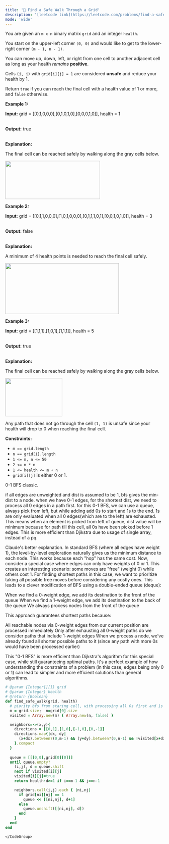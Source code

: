 ```yaml
---
title: '🧀 Find a Safe Walk Through a Grid'
description: '[leetcode link](https://leetcode.com/problems/find-a-safe-walk-through-a-grid/description/)'
mode: 'wide'
---
```

<Tabs>
  <Tab title="Question" icon="circle-question" iconType="regular">
    <Card>
      <p>You are given an <code>m x n</code> binary matrix <code>grid</code> and an integer <code>health</code>.</p>  <p>You start on the upper-left corner <code>(0, 0)</code> and would like to get to the lower-right corner <code>(m - 1, n - 1)</code>.</p>  <p>You can move up, down, left, or right from one cell to another adjacent cell as long as your health <em>remains</em> <strong>positive</strong>.</p>  <p>Cells <code>(i, j)</code> with <code>grid[i][j] = 1</code> are considered <strong>unsafe</strong> and reduce your health by 1.</p>  <p>Return <code>true</code> if you can reach the final cell with a health value of 1 or more, and <code>false</code> otherwise.</p>   <p><strong class="example">Example 1:</strong></p>  <div class="example-block"> <p><strong>Input:</strong> <span class="example-io">grid = [[0,1,0,0,0],[0,1,0,1,0],[0,0,0,1,0]], health = 1</span></p>  <p><br/> <strong>Output:</strong> <span class="example-io">true</span></p>  <p><br/> <strong>Explanation:</strong></p>  <p>The final cell can be reached safely by walking along the gray cells below.</p> <img alt="" src="https://assets.leetcode.com/uploads/2024/08/04/3868_examples_1drawio.png" style="width: 301px; height: 121px;" /></div>  <p><strong class="example">Example 2:</strong></p>  <div class="example-block"> <p><strong>Input:</strong> <span class="example-io">grid = [[0,1,1,0,0,0],[1,0,1,0,0,0],[0,1,1,1,0,1],[0,0,1,0,1,0]], health = 3</span></p>  <p><br/> <strong>Output:</strong> <span class="example-io">false</span></p>  <p><br/> <strong>Explanation:</strong></p>  <p>A minimum of 4 health points is needed to reach the final cell safely.</p> <img alt="" src="https://assets.leetcode.com/uploads/2024/08/04/3868_examples_2drawio.png" style="width: 361px; height: 161px;" /></div>  <p><strong class="example">Example 3:</strong></p>  <div class="example-block"> <p><strong>Input:</strong> <span class="example-io">grid = [[1,1,1],[1,0,1],[1,1,1]], health = 5</span></p>  <p><br/> <strong>Output:</strong> <span class="example-io">true</span></p>  <p><br/> <strong>Explanation:</strong></p>  <p>The final cell can be reached safely by walking along the gray cells below.</p>  <p><img alt="" src="https://assets.leetcode.com/uploads/2024/08/04/3868_examples_3drawio.png" style="width: 181px; height: 121px;" /></p>  <p>Any path that does not go through the cell <code>(1, 1)</code> is unsafe since your health will drop to 0 when reaching the final cell.</p> </div>   <p><strong>Constraints:</strong></p>  <ul>  <li><code>m == grid.length</code></li>  <li><code>n == grid[i].length</code></li>  <li><code>1 &lt;= m, n &lt;= 50</code></li>  <li><code><font face="monospace">2 &lt;= m * n</font></code></li>  <li><code>1 &lt;= health &lt;= m + n</code></li>  <li><code>grid[i][j]</code> is either 0 or 1.</li> </ul> 
    </Card>
  </Tab>
  <Tab title="Solution" icon="lightbulb" iconType="regular" >
    <Card>
      0-1 BFS classic.

 if all edges are unweighted and dist is assumed to be 1, bfs gives the min-dist to a node. when we have 0-1 edges, for the shortest dist, we need to process all 0 edges in a path first.
for this 0-1 BFS, we can use a queue, always pick from left, but while adding add 0s to start and 1s to the end. 1s are only evaluated when all 0 edges(which are to the left) are exhausted. This means when an element is picked from left of queue, dist value will be minimum because for path till this cell, all 0s have been picked before 1 edges. This is more efficient than Djikstra due to usage of single array, instead of a pq.

Claude's better explanation.
In standard BFS (where all edges have weight 1), the level-by-level exploration naturally gives us the minimum distance to each node. This works because each "hop" has the same cost.
Now, consider a special case where edges can only have weights of 0 or 1. This creates an interesting scenario: some moves are "free" (weight 0) while others cost 1. For finding shortest paths in this case, we want to prioritize taking all possible free moves before considering any costly ones.
This leads to a clever modification of BFS using a double-ended queue (deque):

When we find a 0-weight edge, we add its destination to the front of the queue
When we find a 1-weight edge, we add its destination to the back of the queue
We always process nodes from the front of the queue

This approach guarantees shortest paths because:

All reachable nodes via 0-weight edges from our current position are processed immediately
Only after exhausting all 0-weight paths do we consider paths that include 1-weight edges
When we process a node, we've already found all shorter possible paths to it (since any path with more 0s would have been processed earlier)

This "0-1 BFS" is more efficient than Dijkstra's algorithm for this special case, while still guaranteeing optimal paths. It's a perfect example of how understanding the constraints of a problem (in this case, edges being only 0 or 1) can lead to simpler and more efficient solutions than general algorithms.
    </Card>
  <Expandable title="code">
    <CodeGroup dropdown>
```ruby title="Find a Safe Walk Through a Grid" lines
# @param {Integer[][]} grid
# @param {Integer} health
# @return {Boolean}
def find_safe_walk(grid, health)
  # piority bfs from staring cell, with processing all 0s first and 1s last
  m = grid.size;  n=grid[0].size
  visited = Array.new(m) { Array.new(n, false) }

  neighbors=->(x,y){
    directions = [[0,1],[1,0],[-1,0],[0,-1]]
    directions.map{|dx, dy|
      (x+dx).between?(0,m-1) && (y+dy).between?(0,n-1) && !visited[x+dx][y+dy] ? [x+dx, y+dy] : nil
    }.compact
  }
  
  queue = [[[0,0],grid[0][0]]]
  until queue.empty?
    (i,j), d = queue.shift
    next if visited[i][j]
    visited[i][j]=true
    return health-d>=1 if i==m-1 && j==n-1

    neighbors.call(i,j).each { |ni,nj|
      if grid[ni][nj] == 1
        queue << [[ni,nj], d+1]
      else
        queue.unshift([[ni,nj], d])
      end
    }
  end
end
```
    </CodeGroup>
  </Expandable>
  </Tab>
</Tabs>